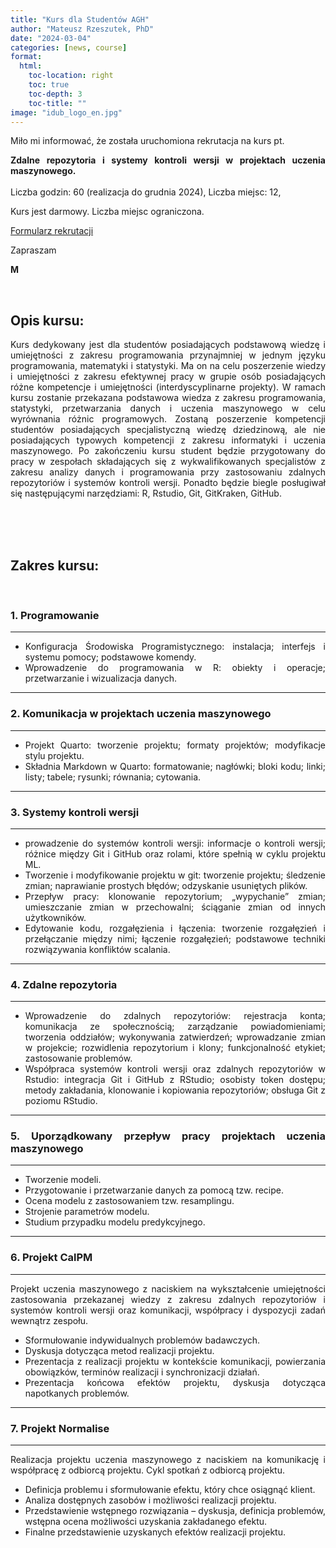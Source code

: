 ---
title: "Kurs dla Studentów AGH"
author: "Mateusz Rzeszutek, PhD"
date: "2024-03-04"
categories: [news, course]
format: 
  html: 
    toc-location: right
    toc: true
    toc-depth: 3
    toc-title: ""
image: "idub_logo_en.jpg"
---

<div style="text-align: justify">

Miło mi informować, że została uruchomiona rekrutacja na kurs pt.

**Zdalne repozytoria i systemy kontroli wersji w projektach uczenia maszynowego.**\
\
Liczba godzin: 60 (realizacja do grudnia 2024), Liczba miejsc: 12,

Kurs jest darmowy. Liczba miejsc ograniczona.

[Formularz rekrutacji](http://www.cr.agh.edu.pl/kursy/ "IDUB")

Zapraszam

**M**

\

## Opis kursu:

Kurs dedykowany jest dla studentów posiadających podstawową wiedzę i umiejętności z zakresu programowania przynajmniej w jednym języku programowania, matematyki i statystyki. Ma on na celu poszerzenie wiedzy i umiejętności z zakresu efektywnej pracy w grupie osób posiadających różne kompetencje i umiejętności (interdyscyplinarne projekty). W ramach kursu zostanie przekazana podstawowa wiedza z zakresu programowania, statystyki, przetwarzania danych i uczenia maszynowego w celu wyrównania różnic programowych. Zostaną poszerzenie kompetencji studentów posiadających specjalistyczną wiedzę dziedzinową, ale nie posiadających typowych kompetencji z zakresu informatyki i uczenia maszynowego. Po zakończeniu kursu student będzie przygotowany do pracy w zespołach składających się z wykwalifikowanych specjalistów z zakresu analizy danych i programowania przy zastosowaniu zdalnych repozytoriów i systemów kontroli wersji. Ponadto będzie biegle posługiwał się następującymi narzędziami: R, Rstudio, Git, GitKraken, GitHub.

\
\
\

## Zakres kursu:

\

### 1. Programowanie

------------------------------------------------------------------------

-   Konfiguracja Środowiska Programistycznego: instalacja; interfejs i systemu pomocy; podstawowe komendy.
-   Wprowadzenie do programowania w R: obiekty i operacje; przetwarzanie i wizualizacja danych.

------------------------------------------------------------------------

### 2. Komunikacja w projektach uczenia maszynowego

------------------------------------------------------------------------

-   Projekt Quarto: tworzenie projektu; formaty projektów; modyfikacje stylu projektu.\
-   Składnia Markdown w Quarto: formatowanie; nagłówki; bloki kodu; linki; listy; tabele; rysunki; równania; cytowania.

------------------------------------------------------------------------

### 3. Systemy kontroli wersji

------------------------------------------------------------------------

-   prowadzenie do systemów kontroli wersji: informacje o kontroli wersji; różnice między Git i GitHub oraz rolami, które spełnią w cyklu projektu ML.
-   Tworzenie i modyfikowanie projektu w git: tworzenie projektu; śledzenie zmian; naprawianie prostych błędów; odzyskanie usuniętych plików.
-   Przepływ pracy: klonowanie repozytorium; „wypychanie” zmian; umieszczanie zmian w przechowalni; ściąganie zmian od innych użytkowników.
-   Edytowanie kodu, rozgałęzienia i łączenia: tworzenie rozgałęzień i przełączanie między nimi; łączenie rozgałęzień; podstawowe techniki rozwiązywania konfliktów scalania.

------------------------------------------------------------------------

### 4. Zdalne repozytoria

------------------------------------------------------------------------

-   Wprowadzenie do zdalnych repozytoriów: rejestracja konta; komunikacja ze społecznością; zarządzanie powiadomieniami; tworzenia oddziałów; wykonywania zatwierdzeń; wprowadzanie zmian w projekcie; rozwidlenia repozytorium i klony; funkcjonalność etykiet; zastosowanie problemów.
-   Współpraca systemów kontroli wersji oraz zdalnych repozytoriów w Rstudio: integracja Git i GitHub z RStudio; osobisty token dostępu; metody zakładania, klonowanie i kopiowania repozytoriów; obsługa Git z poziomu RStudio.

------------------------------------------------------------------------

### 5. Uporządkowany przepływ pracy projektach uczenia maszynowego

------------------------------------------------------------------------

-   Tworzenie modeli.
-   Przygotowanie i przetwarzanie danych za pomocą tzw. recipe.
-   Ocena modelu z zastosowaniem tzw. resamplingu.
-   Strojenie parametrów modelu.
-   Studium przypadku modelu predykcyjnego.

------------------------------------------------------------------------

### 6. Projekt **CalPM**

------------------------------------------------------------------------

Projekt uczenia maszynowego z naciskiem na wykształcenie umiejętności zastosowania przekazanej wiedzy z zakresu zdalnych repozytoriów i systemów kontroli wersji oraz komunikacji, współpracy i dyspozycji zadań wewnątrz zespołu.

-   Sformułowanie indywidualnych problemów badawczych.
-   Dyskusja dotycząca metod realizacji projektu.
-   Prezentacja z realizacji projektu w kontekście komunikacji, powierzania obowiązków, terminów realizacji i synchronizacji działań.
-   Prezentacja końcowa efektów projektu, dyskusja dotycząca napotkanych problemów.

------------------------------------------------------------------------

### 7. Projekt **Normalise**

------------------------------------------------------------------------

Realizacja projektu uczenia maszynowego z naciskiem na komunikację i współpracę z odbiorcą projektu. Cykl spotkań z odbiorcą projektu.

-   Definicja problemu i sformułowanie efektu, który chce osiągnąć klient.
-   Analiza dostępnych zasobów i możliwości realizacji projektu.
-   Przedstawienie wstępnego rozwiązania – dyskusja, definicja problemów, wstępna ocena możliwości uzyskania zakładanego efektu.
-   Finalne przedstawienie uzyskanych efektów realizacji projektu.

